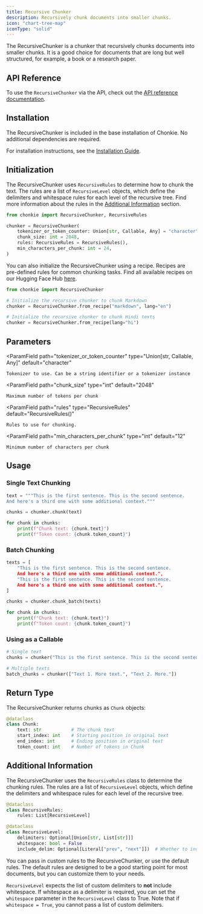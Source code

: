 ```yaml
---
title: Recursive Chunker
description: Recursively chunk documents into smaller chunks.
icon: "chart-tree-map"
iconType: "solid"
---
```


The RecursiveChunker is a chunker that recursively chunks documents into smaller chunks. It is a good choice for documents that are long but well structured, for example, a book or a research paper.

## API Reference
To use the `RecursiveChunker` via the API, check out the [API reference documentation](../../api-reference/recursive-chunker).

## Installation

The RecursiveChunker is included in the base installation of Chonkie. No additional dependencies are required.

<Info>For installation instructions, see the [Installation Guide](/python-sdk/getting-started/installation).</Info>

## Initialization

The RecursiveChunker uses `RecursiveRules` to determine how to chunk the text. 
The rules are a list of `RecursiveLevel` objects, which define the delimiters and whitespace rules for each level of the recursive tree.
Find more information about the rules in the [Additional Information](#additional-information) section.

```python
from chonkie import RecursiveChunker, RecursiveRules

chunker = RecursiveChunker(
    tokenizer_or_token_counter: Union[str, Callable, Any] = "character",
    chunk_size: int = 2048,
    rules: RecursiveRules = RecursiveRules(),
    min_characters_per_chunk: int = 24,
)
```

You can also initialize the RecursiveChunker using a recipe. Recipes are pre-defined rules for common chunking tasks.
Find all available recipes on our Hugging Face Hub [here](https://huggingface.co/datasets/chonkie-ai/recipes).
```python
from chonkie import RecursiveChunker

# Initialize the recursive chunker to chunk Markdown
chunker = RecursiveChunker.from_recipe("markdown", lang="en")

# Initialize the recursive chunker to chunk Hindi texts
chunker = RecursiveChunker.from_recipe(lang="hi")
```

## Parameters

<ParamField
    path="tokenizer_or_token_counter"
    type="Union[str, Callable, Any]"
    default="character"
>
    Tokenizer to use. Can be a string identifier or a tokenizer instance
</ParamField>

<ParamField
    path="chunk_size"
    type="int"
    default="2048"
>
    Maximum number of tokens per chunk
</ParamField>

<ParamField
    path="rules"
    type="RecursiveRules"
    default="RecursiveRules()"
>
    Rules to use for chunking.
</ParamField>

<ParamField
    path="min_characters_per_chunk"
    type="int"
    default="12"
>
    Minimum number of characters per chunk
</ParamField>

## Usage

### Single Text Chunking

```python
text = """This is the first sentence. This is the second sentence. 
And here's a third one with some additional context."""

chunks = chunker.chunk(text)

for chunk in chunks:
    print(f"Chunk text: {chunk.text}")
    print(f"Token count: {chunk.token_count}")
```

### Batch Chunking

```python
texts = [
    "This is the first sentence. This is the second sentence. 
    And here's a third one with some additional context.",
    "This is the first sentence. This is the second sentence. 
    And here's a third one with some additional context.",
]

chunks = chunker.chunk_batch(texts)

for chunk in chunks:
    print(f"Chunk text: {chunk.text}")
    print(f"Token count: {chunk.token_count}")
```

### Using as a Callable

```python
# Single text
chunks = chunker("This is the first sentence. This is the second sentence.")

# Multiple texts
batch_chunks = chunker(["Text 1. More text.", "Text 2. More."])
```

## Return Type

The RecursiveChunker returns chunks as `Chunk` objects:

```python
@dataclass
class Chunk:
    text: str           # The chunk text
    start_index: int    # Starting position in original text
    end_index: int      # Ending position in original text
    token_count: int    # Number of tokens in Chunk
```


## Additional Information

The RecursiveChunker uses the `RecursiveRules` class to determine the chunking rules. The rules are a list of `RecursiveLevel` objects, which define the delimiters and whitespace rules for each level of the recursive tree.

```python
@dataclass
class RecursiveRules:
    rules: List[RecursiveLevel]

@dataclass
class RecursiveLevel:
    delimiters: Optional[Union[str, List[str]]]
    whitespace: bool = False
    include_delim: Optional[Literal["prev", "next"]])  # Whether to include the delimiter at all, or in the previous chunk, or the next chunk.
```

You can pass in custom rules to the RecursiveChunker, or use the default rules. The default rules are designed to be a good starting point for most documents, but you can customize them to your needs.

<Info>`RecursiveLevel` expects the list of custom delimiters to **not** include whitespace.
 If whitespace as a delimiter is required, you can set the `whitespace` parameter in the `RecursiveLevel` class to True. 
 Note that if `whitespace = True`, you cannot pass a list of custom delimiters.</Info>